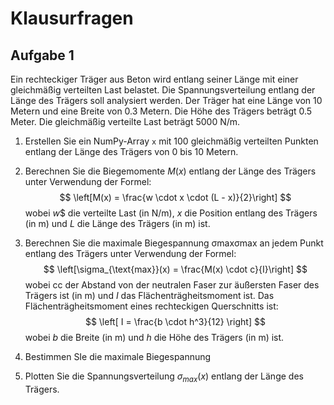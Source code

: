 # Klausurfragen

## Aufgabe 1 {.unnumbered}

Ein rechteckiger Träger aus Beton wird entlang seiner Länge mit einer 
gleichmäßig verteilten Last belastet. Die Spannungsverteilung entlang der 
Länge des Trägers soll analysiert werden. Der Träger hat eine Länge von 10 
Metern und eine Breite von 0.3 Metern. Die Höhe des Trägers beträgt 0.5 Meter. 
Die gleichmäßig verteilte Last beträgt 5000 N/m.

1. Erstellen Sie ein NumPy-Array `x` mit 100 gleichmäßig verteilten Punkten 
entlang der Länge des Trägers von 0 bis 10 Metern.

2. Berechnen Sie die Biegemomente $M(x)$ entlang der Länge des Trägers unter 
Verwendung der Formel:
$$
\left[M(x) = \frac{w \cdot x \cdot (L - x)}{2}\right]
$$
wobei $w$$ die verteilte Last (in N/m), $x$ die Position entlang des Trägers 
(in m) und $L$ die Länge des Trägers (in m) ist.

3. Berechnen Sie die maximale Biegespannung σmaxσmax​ an jedem Punkt entlang des 
Trägers unter Verwendung der Formel:
$$
\left[\sigma_{\text{max}}(x) = \frac{M(x) \cdot c}{I}\right]
$$
wobei cc der Abstand von der neutralen Faser zur äußersten Faser des Trägers ist 
(in m) und $I$ das Flächenträgheitsmoment ist. Das Flächenträgheitsmoment eines 
rechteckigen Querschnitts ist:
$$
\left[
I = \frac{b \cdot h^3}{12}
\right]
$$
wobei $b$ die Breite (in m) und $h$ die Höhe des Trägers (in m) ist.

4. Bestimmen SIe die maximale Biegespannung

5. Plotten Sie die Spannungsverteilung $\sigma_{max}​(x)$ entlang der Länge des 
Trägers.